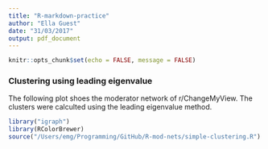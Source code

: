 ```yaml
---
title: "R-markdown-practice"
author: "Ella Guest"
date: "31/03/2017"
output: pdf_document
---
```


```r
knitr::opts_chunk$set(echo = FALSE, message = FALSE)
```
### Clustering using leading eigenvalue

The following plot shoes the moderator network of r/ChangeMyView. The clusters were calculted using the leading eigenvalue method.

```r
library("igraph")
library(RColorBrewer)
source("/Users/emg/Programming/GitHub/R-mod-nets/simple-clustering.R")
```

